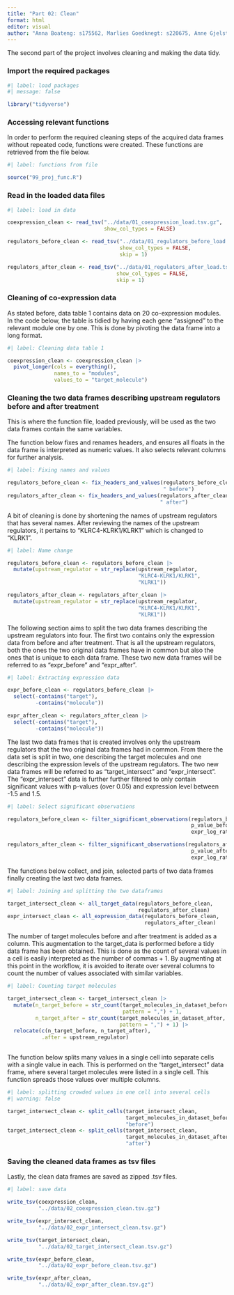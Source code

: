 ```yaml
---
title: "Part 02: Clean"
format: html
editor: visual
author: "Anna Boateng: s175562, Marlies Goedknegt: s220675, Anne Gjelstrup: s194530, Katja Jagd: s185395, Olivia Ronnenberg: s183359"
---
```


The second part of the project involves cleaning and making the data tidy.

### Import the required packages

```r
#| label: load packages
#| message: false

library("tidyverse")
```

### Accessing relevant functions

In order to perform the required cleaning steps of the acquired data frames without repeated code, functions were created. These functions are retrieved from the file below.

```r
#| label: functions from file

source("99_proj_func.R")
```

### Read in the loaded data files

```r
#| label: load in data

coexpression_clean <- read_tsv("../data/01_coexpression_load.tsv.gz",
                               show_col_types = FALSE)

regulators_before_clean <- read_tsv("../data/01_regulators_before_load.tsv.gz",
                                    show_col_types = FALSE, 
                                    skip = 1)

regulators_after_clean <- read_tsv("../data/01_regulators_after_load.tsv.gz",
                                   show_col_types = FALSE, 
                                   skip = 1)
```

### Cleaning of co-expression data

As stated before, data table 1 contains data on 20 co-expression modules. In the code below, the table is tidied by having each gene "assigned" to the relevant module one by one. This is done by pivoting the data frame into a long format.

```r
#| label: Cleaning data table 1

coexpression_clean <- coexpression_clean |>
  pivot_longer(cols = everything(),
               names_to = "modules",
               values_to = "target_molecule") 
```

### Cleaning the two data frames describing upstream regulators before and after treatment

This is where the function file, loaded previously, will be used as the two data frames contain the same variables.

The function below fixes and renames headers, and ensures all floats in the data frame is interpreted as numeric values. It also selects relevant columns for further analysis.

```r
#| label: Fixing names and values

regulators_before_clean <- fix_headers_and_values(regulators_before_clean,
                                                  " before") 
regulators_after_clean <- fix_headers_and_values(regulators_after_clean,
                                                 " after") 
```

A bit of cleaning is done by shortening the names of upstream regulators that has several names. After reviewing the names of the upstream regulators, it pertains to "KLRC4-KLRK1/KLRK1" which is changed to "KLRK1".

```r
#| label: Name change

regulators_before_clean <- regulators_before_clean |> 
  mutate(upstream_regulator = str_replace(upstream_regulator, 
                                          "KLRC4-KLRK1/KLRK1", 
                                          "KLRK1")) 

regulators_after_clean <- regulators_after_clean |> 
  mutate(upstream_regulator = str_replace(upstream_regulator, 
                                          "KLRC4-KLRK1/KLRK1", 
                                          "KLRK1"))
```

The following section aims to split the two data frames describing the upstream regulators into four. The first two contains only the expression data from before and after treatment. That is all the upstream regulators, both the ones the two original data frames have in common but also the ones that is unique to each data frame. These two new data frames will be referred to as "expr_before" and "expr_after".

```r
#| label: Extracting expression data

expr_before_clean <- regulators_before_clean |> 
  select(-contains("target"), 
         -contains("molecule"))

expr_after_clean <- regulators_after_clean |> 
  select(-contains("target"), 
         -contains("molecule"))
```

The last two data frames that is created involves only the upstream regulators that the two original data frames had in common. From there the data set is split in two, one describing the target molecules and one describing the expression levels of the upstream regulators. The two new data frames will be referred to as "target_intersect" and "expr_intersect". The "expr_intersect" data is further further filtered to only contain significant values with p-values (over 0.05) and expression level between -1.5 and 1.5.

```r
#| label: Select significant observations

regulators_before_clean <- filter_significant_observations(regulators_before_clean,
                                                           p_value_before,
                                                           expr_log_ratio_before)

regulators_after_clean <- filter_significant_observations(regulators_after_clean,
                                                           p_value_after,
                                                           expr_log_ratio_after)
```

The functions below collect, and join, selected parts of two data frames finally creating the last two data frames.

```r
#| label: Joining and splitting the two dataframes 

target_intersect_clean <- all_target_data(regulators_before_clean, 
                                          regulators_after_clean)
expr_intersect_clean <- all_expression_data(regulators_before_clean, 
                                            regulators_after_clean)

```

The number of target molecules before and after treatment is added as a column. This augmentation to the target_data is performed before a tidy data frame has been obtained. This is done as the count of several values in a cell is easily interpreted as the number of commas + 1. By augmenting at this point in the workflow, it is avoided to iterate over several columns to count the number of values associated with similar variables.

```r
#| label: Counting target molecules

target_intersect_clean <- target_intersect_clean |>
  mutate(n_target_before = str_count(target_molecules_in_dataset_before,
                                     pattern = ",") + 1,
         n_target_after = str_count(target_molecules_in_dataset_after,
                                    pattern = ",") + 1) |> 
  relocate(c(n_target_before, n_target_after),
           .after = upstream_regulator)
  
```

The function below splits many values in a single cell into separate cells with a single value in each. This is performed on the "target_intersect" data frame, where several target molecules were listed in a single cell. This function spreads those values over multiple columns.

```r
#| label: splitting crowded values in one cell into several cells 
#| warning: false

target_intersect_clean <- split_cells(target_intersect_clean, 
                                      target_molecules_in_dataset_before, 
                                      "before")
target_intersect_clean <- split_cells(target_intersect_clean, 
                                      target_molecules_in_dataset_after, 
                                      "after")

```

### Saving the cleaned data frames as tsv files

Lastly, the clean data frames are saved as zipped .tsv files.

```r
#| label: save data

write_tsv(coexpression_clean,
          "../data/02_coexpression_clean.tsv.gz")

write_tsv(expr_intersect_clean,
          "../data/02_expr_intersect_clean.tsv.gz")

write_tsv(target_intersect_clean,
          "../data/02_target_intersect_clean.tsv.gz")

write_tsv(expr_before_clean,
          "../data/02_expr_before_clean.tsv.gz")

write_tsv(expr_after_clean,
          "../data/02_expr_after_clean.tsv.gz")

```
